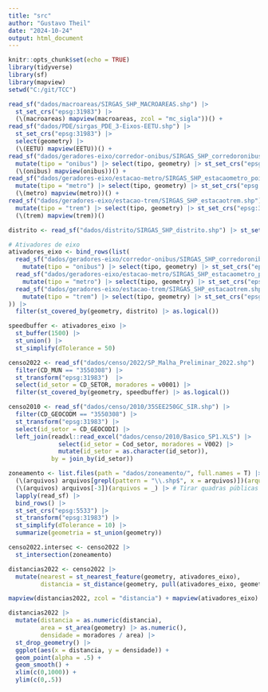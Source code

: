 ```yaml
---
title: "src"
author: "Gustavo Theil"
date: "2024-10-24"
output: html_document
---
```


```r
knitr::opts_chunk$set(echo = TRUE)
library(tidyverse)
library(sf)
library(mapview)
setwd("C:/git/TCC")
```


```r
read_sf("dados/macroareas/SIRGAS_SHP_MACROAREAS.shp") |> 
  st_set_crs("epsg:31983") |> 
  (\(macroareas) mapview(macroareas, zcol = "mc_sigla"))() +
read_sf("dados/PDE/sirgas_PDE_3-Eixos-EETU.shp") |>
  st_set_crs("epsg:31983") |> 
  select(geometry) |> 
  (\(EETU) mapview(EETU))() + 
read_sf("dados/geradores-eixo/corredor-onibus/SIRGAS_SHP_corredoronibus_line.shp") |> 
  mutate(tipo = "onibus") |> select(tipo, geometry) |> st_set_crs("epsg:31983") |> 
  (\(onibus) mapview(onibus))() + 
read_sf("dados/geradores-eixo/estacao-metro/SIRGAS_SHP_estacaometro_point.shp") |> 
  mutate(tipo = "metro") |> select(tipo, geometry) |> st_set_crs("epsg:31983")  |> 
  (\(metro) mapview(metro))() + 
read_sf("dados/geradores-eixo/estacao-trem/SIRGAS_SHP_estacaotrem.shp") |> 
  mutate(tipo = "trem") |> select(tipo, geometry) |> st_set_crs("epsg:31983") |> 
  (\(trem) mapview(trem))() 
```


```r

distrito <- read_sf("dados/distrito/SIRGAS_SHP_distrito.shp") |> st_set_crs("epsg:31983")

# Ativadores de eixo
ativadores_eixo <- bind_rows(list(
  read_sf("dados/geradores-eixo/corredor-onibus/SIRGAS_SHP_corredoronibus_line.shp") |> 
    mutate(tipo = "onibus") |> select(tipo, geometry) |> st_set_crs("epsg:31983"),
  read_sf("dados/geradores-eixo/estacao-metro/SIRGAS_SHP_estacaometro_point.shp") |> 
    mutate(tipo = "metro") |> select(tipo, geometry) |> st_set_crs("epsg:31983"),
  read_sf("dados/geradores-eixo/estacao-trem/SIRGAS_SHP_estacaotrem.shp") |> 
    mutate(tipo = "trem") |> select(tipo, geometry) |> st_set_crs("epsg:31983") 
)) |> 
  filter(st_covered_by(geometry, distrito) |> as.logical())
```

```r
speedbuffer <- ativadores_eixo |> 
  st_buffer(1500) |> 
  st_union() |> 
  st_simplify(dTolerance = 50)
```



```r
censo2022 <- read_sf("dados/censo/2022/SP_Malha_Preliminar_2022.shp") |> 
  filter(CD_MUN == "3550308") |> 
  st_transform("epsg:31983")  |>
  select(id_setor = CD_SETOR, moradores = v0001) |> 
  filter(st_covered_by(geometry, speedbuffer) |> as.logical())

censo2010 <- read_sf("dados/censo/2010/35SEE250GC_SIR.shp") |> 
  filter(CD_GEOCODM == "3550308") |> 
  st_transform("epsg:31983") |> 
  select(id_setor = CD_GEOCODI) |> 
  left_join(readxl::read_excel("dados/censo/2010/Basico_SP1.XLS") |> 
              select(id_setor = Cod_setor, moradores = V002) |> 
              mutate(id_setor = as.character(id_setor)),
            by = join_by(id_setor))
```



```r
zoneamento <- list.files(path = "dados/zoneamento/", full.names = T) |> 
  (\(arquivos) arquivos[grepl(pattern = "\\.shp$", x = arquivos)])(arquivos = _) |> 
  (\(arquivos) arquivos[-3])(arquivos = _) |> # Tirar quadras públicas
  lapply(read_sf) |>
  bind_rows() |>
  st_set_crs("epsg:5533") |> 
  st_transform("epsg:31983") |> 
  st_simplify(dTolerance = 10) |> 
  summarize(geometria = st_union(geometry))
```

```r
censo2022.intersec <- censo2022 |> 
  st_intersection(zoneamento)
```

```r
distancias2022 <- censo2022 |> 
  mutate(nearest = st_nearest_feature(geometry, ativadores_eixo),
         distancia = st_distance(geometry, pull(ativadores_eixo, geometry)[nearest], by_element = TRUE))
```

```r
mapview(distancias2022, zcol = "distancia") + mapview(ativadores_eixo) + mapview(PDE)
```

```r
distancias2022 |> 
  mutate(distancia = as.numeric(distancia),
         area = st_area(geometry) |> as.numeric(),
         densidade = moradores / area) |> 
  st_drop_geometry() |> 
  ggplot(aes(x = distancia, y = densidade)) +
  geom_point(alpha = .5) +
  geom_smooth() +
  xlim(c(0,1000)) +
  ylim(c(0,.5))
```

